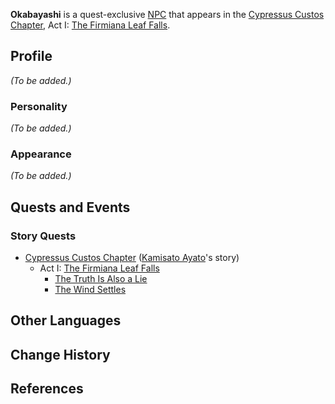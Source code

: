 {{Character Infobox
|type             = Quest NPC
|image            = NPC Okabayashi.png
|region           = Inazuma
|affiliation      = Tenryou Commission
|title            = Tenryou Commission Member
|voiceEN          = [https://www.edwardamendoza.com/ Edward A. Mendoza]<ref>Twitter: [https://twitter.com/serendipeddie/status/1514754124289556485 EN VA Self Announcement]</ref>
}}
'''Okabayashi''' is a quest-exclusive [[NPC]] that appears in the [[Cypressus Custos Chapter]], Act I: [[The Firmiana Leaf Falls]].

==Profile==
<!-- detailed story/lore information goes here -->
''(To be added.)''

===Personality===
''(To be added.)''

===Appearance===
''(To be added.)''

==Quests and Events==
===Story Quests===
* [[Cypressus Custos Chapter]] ([[Kamisato Ayato]]'s story)
** Act I: [[The Firmiana Leaf Falls]]
*** [[The Truth Is Also a Lie]]
*** [[The Wind Settles]]

==Other Languages==
{{Other Languages|default_hidden = 1
|en      = Okabayashi
|zhs     = 冈林
|zhs_rm  = Gānglín
|zht     = 岡林
|zht_rm  = Gānglín
|ja      = 岡林
|ja_rm   = Okabayashi
|ko      = 오카바야시
|ko_rm   = Okabayasi
|es      = Okabayashi
|fr      = Okabayashi
|ru      = Окабаяси
|th      = Okabayashi
|vi      = Okabayashi
|de      = Okabayashi
|id      = Okabayashi
|pt      = Okabayashi
}}

==Change History==
{{Change History|2.6}}

==References==
{{Reflist}}